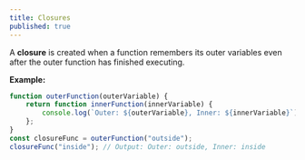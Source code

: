 ```yaml
---
title: Closures
published: true
---
```


A **closure** is created when a function remembers its outer variables even after the outer function has finished executing.

**Example:**

```javascript
function outerFunction(outerVariable) {
    return function innerFunction(innerVariable) {
        console.log(`Outer: ${outerVariable}, Inner: ${innerVariable}`);
    };
}
const closureFunc = outerFunction("outside");
closureFunc("inside"); // Output: Outer: outside, Inner: inside
```